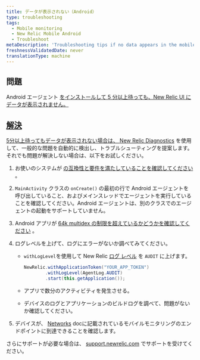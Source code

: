 ```yaml
---
title: データが表示されない（Android）
type: troubleshooting
tags:
  - Mobile monitoring
  - New Relic Mobile Android
  - Troubleshoot
metaDescription: 'Troubleshooting tips if no data appears in the mobile monitoring UI after you install, configure, and generate traffic for your Android app.'
freshnessValidatedDate: never
translationType: machine
---
```


## 問題

Android エージェント [をインストールして 5 分以上待っても、New Relic UI にデータが表示されません。](/docs/mobile-monitoring/new-relic-mobile-android/install-configure/install-android-apps-gradle-android-studio)

## [解決](/docs/mobile-monitoring/new-relic-mobile-android/install-configure/install-android-apps-gradle-android-studio)

[5分以上待ってもデータが表示されない場合は、 ](/docs/mobile-monitoring/new-relic-mobile-android/install-configure/install-android-apps-gradle-android-studio)[New Relic Diagnostics](/docs/agents/manage-apm-agents/troubleshooting/new-relic-diagnostics) を使用して、一般的な問題を自動的に検出し、トラブルシューティングを提案します。それでも問題が解決しない場合は、以下をお試しください。

1. お使いのシステムが [の互換性と要件を満たしていることを確認してください](/docs/mobile-monitoring/new-relic-mobile-android/get-started/new-relic-android-compatibility-requirements) 。

2. `MainActivity` クラスの `onCreate()` の最初の行で Android エージェントを呼び出していること、およびメインスレッドでエージェントを実行していることを確認してください。Android エージェントは、別のクラスでのエージェントの起動をサポートしていません。

3. Android アプリが [64k multidex の制限を超えているかどうかを確認してください](/docs/mobile-monitoring/new-relic-mobile-android/troubleshoot/android-app-exceeds-64k-multidex-limit) 。

4. ログレベルを上げて、ログにエラーがないか調べてみてください。

   * `withLogLevel`を使用して New Relic [ログ レベル](/docs/mobile-monitoring/new-relic-mobile-android/api-guides/android-agent-configuration-feature-flags#log-level) を `AUDIT` に上げます。

     ```java
     NewRelic.withApplicationToken("YOUR_APP_TOKEN")
             .withLogLevel(AgentLog.AUDIT)
             .start(this.getApplication());
     ```

   * アプリで数分のアクティビティを発生させる。

   * デバイスのログとアプリケーションのビルドログを調べて、問題がないか確認してください。

5. デバイスが、 [Networks](/docs/using-new-relic/cross-product-functions/install-configure/networks) docに記載されているモバイルモニタリングのエンドポイントに到達できることを確認します。

さらにサポートが必要な場合は、 [support.newrelic.com](https://support.newrelic.com) でサポートを受けてください。